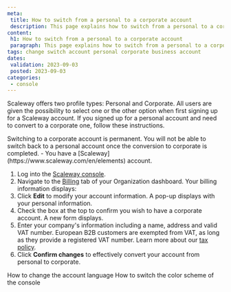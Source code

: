 ```yaml
---
meta:
 title: How to switch from a personal to a corporate account
 description: This page explains how to switch from a personal to a corporate account using the Scaleway console.
content:
 h1: How to switch from a personal to a corporate account
 paragraph: This page explains how to switch from a personal to a corporate account using the Scaleway console.
tags: change switch account personal corporate business account
dates:
 validation: 2023-09-03
 posted: 2023-09-03
categories:
 - console
---
```



Scaleway offers two profile types: Personal and Corporate. All users are given the possibility to select one or the other option when first signing up for a Scaleway account. If you signed up for a personal account and need to convert to a corporate one, follow these instructions.


<Message type="important">
 Switching to a corporate account is permanent. You will not be able to switch back to a personal account once the conversion to corporate is completed.
</Message>


<Message type="requirement">
 - You have a [Scaleway](https://www.scaleway.com/en/elements) account.
</Message>


1. Log into the [Scaleway console](https://console.scaleway.com).
2. Navigate to the [Billing](https://www.scaleway.com/en/docs/faq/billing) tab of your Organization dashboard. Your billing information displays:
    <Lightbox src="scaleway-billing-info.webp" alt="" />
3. Click <Icon name="edit" /> **Edit** to modify your account information. A pop-up displays with your personal information.
    <Lightbox src="scaleway-billing-personal-info.webp" alt="" />
4. Check the box at the top to confirm you wish to have a corporate account. A new form displays.
    <Lightbox src="scaleway-billing-corporate-info.webp" alt="" />
5. Enter your company's information including a name, address and valid VAT number.
    <Message type="note">
    European B2B customers are exempted from VAT, as long as they provide a registered VAT number. Learn more about our [tax policy](/faq/billing/#do-the-prices-shown-on-the-website-include-eu-vat).
    </Message>
6. Click **Confirm changes** to effectively convert your account from personal to corporate.


<Navigation title="See Also">
 <PreviousButton to="/console/account/how-to/change-language/">How to change the account language</PreviousButton>
 <NextButton to="/console/account/how-to/change-console-appearance/">How to switch the color scheme of the console</NextButton>
</Navigation>
